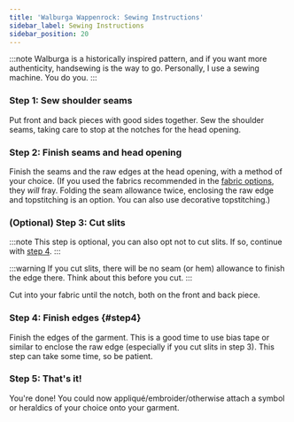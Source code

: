 ```yaml
---
title: 'Walburga Wappenrock: Sewing Instructions'
sidebar_label: Sewing Instructions
sidebar_position: 20
---
```


:::note
Walburga is a historically inspired pattern, and if you want more authenticity,
handsewing is the way to go. Personally, I use a sewing machine. You do you.
:::

### Step 1: Sew shoulder seams

Put front and back pieces with good sides together. Sew the shoulder seams,
taking care to stop at the notches for the head opening.

### Step 2: Finish seams and head opening

Finish the seams and the raw edges at the head opening, with a method of your
choice. (If you used the fabrics recommended in the [fabric
options](/docs/designs/walburga#fabric), they _will_ fray. Folding the seam
allowance twice, enclosing the raw edge and topstitching is an option. You can
also use decorative topstitching.)

### (Optional) Step 3: Cut slits

:::note
This step is optional, you can also opt not to cut slits. If so, continue with
[step 4](#step4).
:::

:::warning
If you cut slits, there will be no seam (or hem) allowance to finish the edge
there. Think about this before you cut.
:::

Cut into your fabric until the notch, both on the front and back piece.

### Step 4: Finish edges {#step4}

Finish the edges of the garment. This is a good time to use bias tape or
similar to enclose the raw edge (especially if you cut slits in step 3). This
step can take some time, so be patient.

### Step 5: That's it!

You're done! You could now appliqué/embroider/otherwise attach a symbol or
heraldics of your choice onto your garment.
